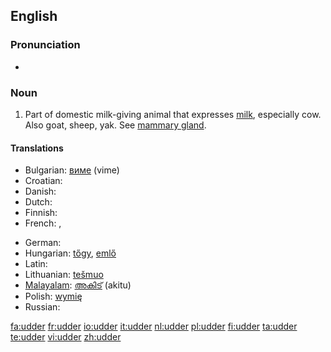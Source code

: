 ==English==

===Pronunciation===
* {{rhymes|ʌdə(r)}}

===Noun===
{{en-noun}}

# Part of domestic milk-giving animal that expresses [[milk]], especially cow.  Also goat, sheep, yak.  See [[mammary gland]].

====Translations====
{{trans-top|part of domestic milk-giving animal that expresses milk}}
* Bulgarian: [[виме]] (vime) {{n}}
* Croatian: {{t-|hr|vime|n}}
* Danish: {{t+|da|yver|n}}
* Dutch: {{t+|nl|uier|m}}
* Finnish: {{t+|fi|utare}}
* French: {{t+|fr|pis|m}}, {{t+|fr|tétine}}
{{trans-mid}}
* German: {{t+|de|Euter|m}}
* Hungarian: [[tőgy]], [[emlő]] {{italbrac|obsolete}}
* Latin: {{t+|la|uber|n}}
* Lithuanian: [[tešmuo]] {{m}}
* [[Malayalam]]: [[അകിട്]] (akitu)
* Polish: [[wymię]] {{n}}
* Russian: {{t+|ru|вымя|n|tr=výmja|sc=Cyrl}}
{{trans-bottom}}

[[fa:udder]]
[[fr:udder]]
[[io:udder]]
[[it:udder]]
[[nl:udder]]
[[pl:udder]]
[[fi:udder]]
[[ta:udder]]
[[te:udder]]
[[vi:udder]]
[[zh:udder]]